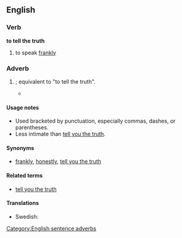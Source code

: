 ==English==

===Verb===
'''to tell the truth'''
# {{rfd-sense}} to speak [[frankly]]

===Adverb===
{{infl|en|adverb|head=[[tell]] [[the]] [[truth]]}}

# {{idiom|informal}} {{non-gloss definition|Used to positively assert the frank honesty of an associated statement of set of statements}}; equivalent to "to tell the truth".
#*{{quote-book|year=1991|title=Bicycling Through Space and Time|author=Mike Sirota|passage=Then it sneezed. Considering what it was smelling, that was no surprise. '''Tell the truth''', I'd gotten so used to the jof jof dung that I didn't notice it anymore.}}

====Usage notes====
*Used bracketed by punctuation, especially commas, dashes, or parentheses.
*Less intimate than [[tell you the truth]].

====Synonyms====
*{{sense|asserting frank honesty of statement}} [[frankly]], [[honestly]], [[tell you the truth]]

====Related terms====
*[[tell you the truth]]

====Translations====
{{trans-top|asserting frank honest of associated statement}}
{{trans-mid}}
* Swedish: {{t|sv|ärligt talat}}
{{trans-bottom}}

[[Category:English sentence adverbs]]